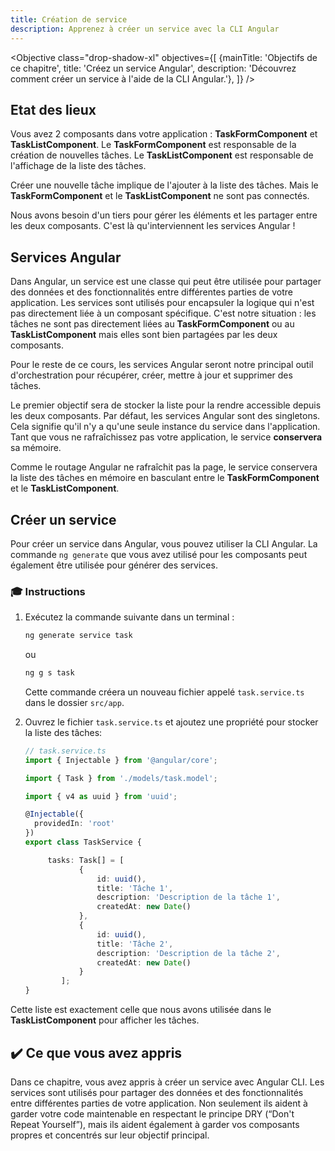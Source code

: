 ```yaml
---
title: Création de service
description: Apprenez à créer un service avec la CLI Angular
---
```



<Objective class="drop-shadow-xl" objectives={[
{mainTitle: 'Objectifs de ce chapitre', title: 'Créez un service Angular', description: 'Découvrez comment créer un service à l\'aide de la CLI Angular.'},
]} />

## Etat des lieux

Vous avez 2 composants dans votre application : **TaskFormComponent** et **TaskListComponent**.
Le **TaskFormComponent** est responsable de la création de nouvelles tâches.
Le **TaskListComponent** est responsable de l'affichage de la liste des tâches.

Créer une nouvelle tâche implique de l'ajouter à la liste des tâches.
Mais le **TaskFormComponent** et le **TaskListComponent** ne sont pas connectés.

Nous avons besoin d'un tiers pour gérer les éléments et les partager entre les deux composants.
C'est là qu'interviennent les services Angular !

## Services Angular

Dans Angular, un service est une classe qui peut être utilisée pour partager des données et des fonctionnalités entre différentes parties de votre application.
Les services sont utilisés pour encapsuler la logique qui n'est pas directement liée à un composant spécifique.
C'est notre situation : les tâches ne sont pas directement liées au **TaskFormComponent** ou au **TaskListComponent** mais elles sont bien partagées par les deux composants.

Pour le reste de ce cours, les services Angular seront notre principal outil d'orchestration pour récupérer, créer, mettre à jour et supprimer des tâches.

Le premier objectif sera de stocker la liste pour la rendre accessible depuis les deux composants.
Par défaut, les services Angular sont des singletons. Cela signifie qu'il n'y a qu'une seule instance du service dans l'application.
Tant que vous ne rafraîchissez pas votre application, le service **conservera** sa mémoire.

Comme le routage Angular ne rafraîchit pas la page, le service conservera la liste des tâches en mémoire en basculant entre le **TaskFormComponent** et le **TaskListComponent**.

## Créer un service

Pour créer un service dans Angular, vous pouvez utiliser la CLI Angular.
La commande `ng generate` que vous avez utilisé pour les composants peut également être utilisée pour générer des services.

### 🎓 Instructions

<Steps>

1. Exécutez la commande suivante dans un terminal :

    ```bash
    ng generate service task
    ```

    ou

    ```bash
    ng g s task
    ```

    Cette commande créera un nouveau fichier appelé `task.service.ts` dans le dossier `src/app`.

2. Ouvrez le fichier `task.service.ts` et ajoutez une propriété pour stocker la liste des tâches:

    ```typescript ins={"Importez l\'interface des tâches": 3-4} ins={"importer uuid": 5-6} ins={"Ajoutez la variable des tâches": 12-26}
    // task.service.ts
    import { Injectable } from '@angular/core';

    import { Task } from './models/task.model';

    import { v4 as uuid } from 'uuid';

    @Injectable({
      providedIn: 'root'
    })
    export class TaskService {

         tasks: Task[] = [
                {
                    id: uuid(),
                    title: 'Tâche 1',
                    description: 'Description de la tâche 1',
                    createdAt: new Date()
                },
                {
                    id: uuid(),
                    title: 'Tâche 2',
                    description: 'Description de la tâche 2',
                    createdAt: new Date()
                }
            ];
    }
    ```

</Steps>

Cette liste est exactement celle que nous avons utilisée dans le **TaskListComponent** pour afficher les tâches.

## ✔️ Ce que vous avez appris

Dans ce chapitre, vous avez appris à créer un service avec Angular CLI.
Les services sont utilisés pour partager des données et des fonctionnalités entre différentes parties de votre application.
Non seulement ils aident à garder votre code maintenable en respectant le principe DRY (“Don't Repeat Yourself”), mais ils aident également à garder vos composants propres et concentrés sur leur objectif principal.
